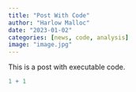 ```yaml
---
title: "Post With Code"
author: "Harlow Malloc"
date: "2023-01-02"
categories: [news, code, analysis]
image: "image.jpg"
---
```


This is a post with executable code.

```r
1 + 1
```
